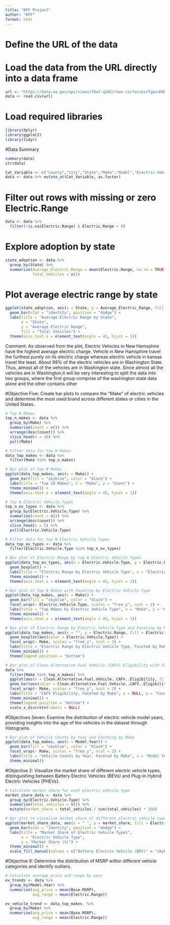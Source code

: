 ```yaml
---
title: "KFF Project"
author: "KFF"
format: html
---
```


# Define the URL of the data

# Load the data from the URL directly into a data frame

```r
url <- "https://data.wa.gov/api/views/f6w7-q2d2/rows.csv?accessType=DOWNLOAD"
data <- read.csv(url)
```

# Load required libraries

```r
library(dplyr)
library(ggplot2)
library(tidyr)
```

#Data Summary

```r
summary(data)
str(data)
```

```r
Cat_Variable <- c("County","City","State","Make","Model","Electric.Vehicle.Type","Legislative.District","Clean.Alternative.Fuel.Vehicle..CAFV..Eligibility","Electric.Utility")
data <- data %>% mutate_at(Cat_Variable, as.factor)
```

# Filter out rows with missing or zero Electric.Range

```r
data <- data %>%
  filter(!is.na(Electric.Range) & Electric.Range > 0)
```

# Explore adoption by state

```r
state_adoption <- data %>%
  group_by(State) %>%
  summarize(Average_Electric_Range = mean(Electric.Range, na.rm = TRUE),
            Total_Vehicles = n())
```

# Plot average electric range by state

```r
ggplot(state_adoption, aes(x = State, y = Average_Electric_Range, fill = Total_Vehicles)) +
  geom_bar(stat = "identity", position = "dodge") +
  labs(title = "Average Electric Range by State",
       x = "State",
       y = "Average Electric Range",
       fill = "Total Vehicles") +
  theme(axis.text.x = element_text(angle = 45, hjust = 1))
```

Comment: As observed from the plot, Electric Vehicles in New Hamsphire have the highest average electric charge. Vehicle in New Hamsphire travel the furthest purely on its electric charge whereas electric vehicle in kansas travel the least. About 99% of the electric vehicles are in Washington State. Thus, almost all of the vehicles are in Washington state. Since almost all the vehicles are in Washington,it will be very interesting to split the data into two groups, where the first group comprise of the washington state data alone and the other contains other

#Objective Five: Create bar plots to compare the "Make" of electric vehicles and determine the most used brand across different states or cities in the United States.

```r
# Top N Makes
top_n_makes <- data %>%
  group_by(Make) %>%
  summarise(count = n()) %>%
  arrange(desc(count)) %>%
  slice_head(n = 10) %>%
  pull(Make)

# Filter data for top N Makes
data_top_makes <- data %>%
  filter(Make %in% top_n_makes)
```

```r
# Bar plot of top N Makes
ggplot(data_top_makes, aes(x = Make)) +
  geom_bar(fill = "skyblue", color = "black") +
  labs(title = "Top 10 Makes", x = "Make", y = "Count") +
  theme_minimal() +
  theme(axis.text.x = element_text(angle = 45, hjust = 1))
```

```r
# Top N Electric Vehicle Types
top_n_ev_types <- data %>%
  group_by(Electric.Vehicle.Type) %>%
  summarise(count = n()) %>%
  arrange(desc(count)) %>%
  slice_head(n = 5) %>%
  pull(Electric.Vehicle.Type)

# Filter data for top N Electric Vehicle Types
data_top_ev_types <- data %>%
  filter(Electric.Vehicle.Type %in% top_n_ev_types)
```

```r
# Box plot of Electric Range by top N Electric Vehicle Types
ggplot(data_top_ev_types, aes(x = Electric.Vehicle.Type, y = Electric.Range, fill = Electric.Vehicle.Type)) +
  geom_boxplot() +
  labs(title = "Electric Range by Electric Vehicle Type", x = "Electric Vehicle Type", y = "Electric Range") +
  theme_minimal() +
  theme(axis.text.x = element_text(angle = 45, hjust = 1))
```

```r
# Bar plot of top N Makes with Faceting by Electric Vehicle Type
ggplot(data_top_makes, aes(x = Make)) +
  geom_bar(fill = "skyblue", color = "black") +
  facet_wrap(~ Electric.Vehicle.Type, scales = "free_y", ncol = 2) +
  labs(title = "Top Makes by Electric Vehicle Type", x = "Make", y = "Count") +
  theme_minimal() +
  theme(axis.text.x = element_text(angle = 45, hjust = 1))
```

```r
# Box plot of Electric Range by Electric Vehicle Type and Faceting by Make
ggplot(data_top_makes, aes(x = "", y = Electric.Range, fill = Electric.Vehicle.Type)) +
  geom_boxplot(aes(color = Electric.Vehicle.Type)) +
  facet_wrap(~ Make, scales = "free_y", ncol = 3) +
  labs(title = "Electric Range by Electric Vehicle Type, Faceted by Make", x = NULL, y = "Electric Range") +
  theme_minimal() +
  theme(legend.position = "bottom")
```

```r

# Bar plot of Clean Alternative Fuel Vehicle (CAFV) Eligibility with Faceting by Make
data %>%
  filter(Make %in% top_n_makes) %>%
  ggplot(aes(x = Clean.Alternative.Fuel.Vehicle..CAFV..Eligibility, fill = Clean.Alternative.Fuel.Vehicle..CAFV..Eligibility)) +
  geom_bar(aes(color = Clean.Alternative.Fuel.Vehicle..CAFV..Eligibility)) +
  facet_wrap(~ Make, scales = "free_y", ncol = 2) +
  labs(title = "CAFV Eligibility, Faceted by Make", x = NULL, y = "Count") +
  theme_minimal() +
  theme(legend.position = "bottom") +
  scale_x_discrete(labels = NULL)
```

#Objectives Seven: Examine the distribution of electric vehicle model years, providing insights into the age of the vehicles in the dataset through Histograms.

```r
# Bar plot of Vehicle Counts by Year and Faceting by Make
ggplot(data_top_makes, aes(x = Model.Year)) +
  geom_bar(fill = "skyblue", color = "black") +
  facet_wrap(~ Make, scales = "free_y", ncol = 2) +
  labs(title = "Vehicle Counts by Year, Faceted by Make", x = "Model Year", y = "Count") +
  theme_minimal()
```
#Objective 2: Visualize the market share of different electric vehicle types, distinguishing between Battery Electric Vehicles (BEVs) and Plug-in Hybrid Electric Vehicles (PHEVs).
```r
# Calculate market share for each electric vehicle type
market_share_data <- data %>%
  group_by(Electric.Vehicle.Type) %>%
  summarise(total_vehicles = n()) %>%
  mutate(market_share = total_vehicles / sum(total_vehicles) * 100)
```

```r
# Bar plot to visualize market share of different electric vehicle types
ggplot(market_share_data, aes(x = " ", y = market_share, fill = Electric.Vehicle.Type)) +
  geom_bar(stat = "identity", position = "dodge") +
  labs(title = "Market Share of Electric Vehicle Types",
       x = "Electric Vehicle Type",
       y = "Market Share (%)") +
  theme_minimal() +
  scale_fill_manual(values = c("Battery Electric Vehicle (BEV)" = "skyblue", "Plug-in Hybrid Electric Vehicle (PHEV)" = "salmon"))
```
#Objective 6: Determine the distribution of MSRP within different vehicle categories and identify outliers.
```r
# Calculate average price and range by year
ev_trends <- data %>%
  group_by(Model.Year) %>%
  summarise(avg_price = mean(Base.MSRP),
            avg_range = mean(Electric.Range))
```

```r
ev_vehicle_trend <- data_top_makes  %>%
  group_by(Make) %>%
  summarise(avg_price = mean(Base.MSRP),
            avg_range = mean(Electric.Range))
```
